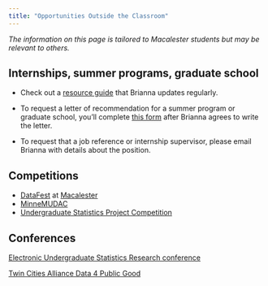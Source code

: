 ```yaml
---
title: "Opportunities Outside the Classroom"
---
```


*The information on this page is tailored to Macalester students but may be relevant to others.*


## Internships, summer programs, graduate school

- Check out a [resource guide](https://docs.google.com/document/d/19wlevPT0p1WF7oG9ccFEN5MrRXJBK9zHuSkVSoel6v8/edit?usp=sharing) that Brianna updates regularly. 

- To request a letter of recommendation for a summer program or graduate school, you'll complete [this form](https://forms.gle/nQgsiBDjmCKRb2vbA) after Brianna agrees to write the letter.

- To request that a job reference or internship supervisor, please email Brianna with details about the position.



## Competitions

- [DataFest](https://ww2.amstat.org/education/datafest/) at [Macalester](https://www.macalester.edu/datafest/)
- [MinneMUDAC](https://minneanalytics.org/minnemudac2023/)
- [Undergraduate Statistics Project Competition](https://www.causeweb.org/usproc/)

## Conferences

[Electronic Undergraduate Statistics Research conference](https://www.causeweb.org/usproc/eusr)

[Twin Cities Alliance Data 4 Public Good](https://www.tciamn.org/events/2023/d4pg)